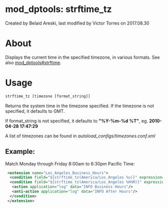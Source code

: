 
# mod_dptools: strftime_tz 

 Created by  Belaid Areski, last modified by  Victor Torres on 2017.08.30

# About

Displays the current time in the specified timezone, in various formats. See also [mod\_dptools#strftime](./6586520.mdx#about).

# Usage

```xml
strftime_tz [timezone [format_string]]
```

Returns the system time in the timezone specified. If the timezone is not specified, it defaults to GMT.

If format\_string is not specified, it defaults to **"%Y-%m-%d %T"**, eg. **2010-04-28 17:47:29**

A list of timezones can be found in _autoload\_configs/timezones.conf.xml_

## Example:

Match Monday through Friday 8:00am to 6:30pm Pacific Time:

```xml
 <extension name="Los_Angeles_Business_Hours">
  <condition field="${strftime_tz(America/Los_Angeles %u)}" expression="^[1-5]$"/>
  <condition field="${strftime_tz(America/Los_Angeles %H%M)}" expression="^(0[8-9]\d{2}|1[0-7]\d{2}|18[0-2]\d)$">
   <action application="log" data="INFO Business Hours"/>
   <anti-action application="log" data="INFO After Hours"/>
  </condition>
 </extension>
```


